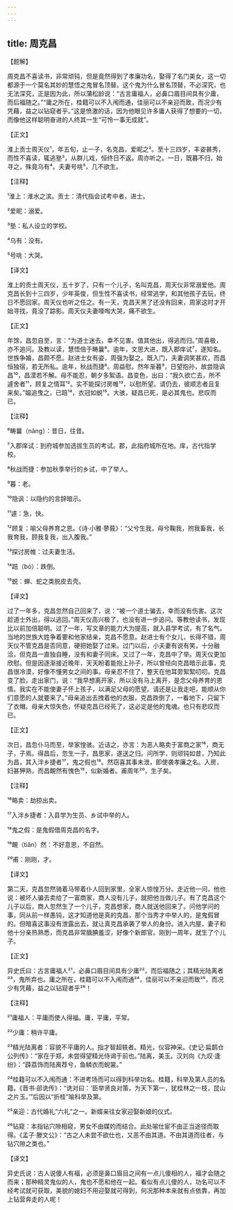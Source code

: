 ```yaml
---
---
---
```

title: 周克昌
---




【题解】


周克昌不喜读书，非常顽钝，但是竟然得到了孝廉功名，娶得了名门美女，这一切都源于一个莫名其妙的慧悟之鬼冒名顶替。这个鬼为什么冒名顶替，不必深究，也无法深究，正是因为此，所以蒲松龄说：“古言庸福人，必鼻口眉目间具有少庸，而后福随之。”“庸之所在，桂籍可以不入闱而通，佳丽可以不亲迎而致，而况少有凭藉，益之以钻窥者乎。”这是愤激的话，因为他眼见许多庸人获得了想要的一切，而像他这样聪明奋进的人终其一生“可怜一事无成就”。


【正文】

淮上贡士周天仪¹，年五旬，止一子，名克昌，爱昵之²。至十三四岁，丰姿甚秀，而性不喜读，辄逃塾³，从群儿戏，恒终日不返。周亦听之。一日，既暮不归，始寻之，殊竟乌有⁴。夫妻号咷⁵，几不欲生。

【注释】


¹淮上：淮水之滨。贡士：清代指会试考中者，进士。

²爱昵：溺爱。

³塾：私人设立的学校。

⁴乌有：没有。

⁵号咷：大哭。





【译文】


淮上的贡士周天仪，五十岁了，只有一个儿子，名叫克昌，周天仪非常溺爱他。周克昌长到十三四岁，少年英俊，但生性不喜读书，经常逃学，和其他孩子去玩，终日不愿回家。周天仪也听之任之。有一天，克昌天黑了还没有回来，周家这时才开始寻找，竟没了踪影。周天仪夫妻嚎啕大哭，痛不欲生。


【正文】

年馀，昌忽自至，言：“为道士迷去，幸不见害。值其他出，得逃而归。”周喜极，亦不追问。及教以读，慧悟倍于畴曩⁶。逾年，文思大进，既入郡庠试⁷，遂知名。世族争婚，昌颇不愿。赵进士女有姿，周强为娶之。既入门，夫妻调笑甚欢，而昌恒独宿，若无所私。逾年，秋战而捷⁸。周益慰。然年渐暮⁹，日望抱孙，故尝隐讽昌¹⁰，昌漠若不解。母不能忍，朝夕多絮语。昌变色，出曰：“我久欲亡去，所不遽舍者¹¹，顾复之情耳¹²。实不能探讨房帷¹³，以慰所望。请仍去，彼顺志者且复来矣。”媪追曳之，已踣¹⁴，衣冠如蜕¹⁵。大骇，疑昌已死，是必其鬼也。悲叹而已。

【注释】


⁶畴曩（nǎng）：昔日，往昔。

⁷入郡庠试：到府城参加选拔生员的考试。郡，此指府城所在地。庠，古代指学校。

⁸秋战而捷：参加秋季举行的乡试，中了举人。

⁹暮：老。

¹⁰隐讽：以隐约的言辞暗示。

¹¹遽：急，快。

¹²顾复：喻父母养育之恩。《诗·小雅·蓼莪》：“父兮生我，母兮鞠我，拊我畜我，长我育我，顾我复我，出入腹我。”

¹³探讨房帷：过夫妻生活。

¹⁴踣（bó）：跌倒。

¹⁵蜕：蝉、蛇之类脱皮去壳。





【译文】


过了一年多，克昌忽然自己回来了，说：“被一个道士骗去，幸而没有伤害。这次趁道士外出，得以逃回。”周天仪高兴极了，也没有进一步追问。等教他读书，发现比以前加倍聪明。过了一年，写文章的能力大为提高，就入县学考试，有了名气。当地的世族大姓争着要和他家结亲，克昌不愿意。赵进士有个女儿，长得不错，周天仪不管克昌是否同意，硬把她娶了过来。过门以后，小夫妻有说有笑，十分融洽，但克昌一直独自睡，没有和妻子同床。又过了一年，克昌中了举。周天仪更加欣慰。但是因逐渐接近晚年，天天盼着能抱上孙子，所以曾经向克昌暗示此事，克昌很冷漠，好像不懂男女之间的事。母亲忍不住了，整天在他耳旁絮絮叨叨。克昌变了脸，走出家门，说：“我早想离开家，所以没有马上离开，是念父母养育的恩情。我实在不能使妻子怀上孩子，以满足父母的愿望。请还是让我走吧，能顺从你们意愿的人就要来了。”母亲追出去拽着他的衣服，克昌跌倒了，一看地下，只留下了衣帽。母亲大惊失色，怀疑克昌已经死了，这必定是他的鬼魂。也只有悲叹而已。


【正文】

次日，昌忽仆马而至，举家惶骇。近诘之，亦言：为恶人略卖于富商之家¹⁶，商无子，子焉。得昌后，忽生一子，昌思家，遂送之归。问所学，则顽钝如昔，乃知此为昌，其入泮乡捷者¹⁷，鬼之假也¹⁸。然窃喜其事未泄，即使袭孝廉之名。入房，妇甚狎熟，而昌靦然有愧色¹⁹，似新婚者。甫周年²⁰，生子矣。

【注释】


¹⁶略卖：劫掠出卖。

¹⁷入泮乡捷者：入县学为生员、乡试中举的人。

¹⁸鬼之假：是鬼假借周克昌的名字。

¹⁹靦（tiǎn）然：不好意思，不自然。

²⁰甫：刚刚，才。





【译文】


第二天，克昌忽然骑着马带着仆人回到家里，全家人惊惶万分。走近他一问，他也说：被坏人骗去卖给了一富商家，商人没有儿子，就把他当做儿子。有了克昌这个儿子以后，商人忽然生了一个儿子，克昌想家，商人就送他回来了。问他学问的事，同从前一样愚钝，这才知道他是真的克昌，那个当秀才中举人的，是鬼假冒的。但暗喜这事没有泄露出去，就让真克昌承袭了举人的身份。进入内屋，妻子和他十分亲热熟悉，而克昌非常腼腆羞涩，好像个新郎官。刚到一周年，就生了个儿子。


【正文】

异史氏曰：古言庸福人²¹，必鼻口眉目间具有少庸²²，而后福随之；其精光陆离者²³，鬼所弃也。庸之所在，桂籍可以不入闱而通²⁴，佳丽可以不亲迎而致²⁵，而况少有凭藉，益之以钻窥者乎²⁶！

【注释】


²¹庸福人：平庸而使人得福。庸，平庸，平常。

²²少庸：稍许平庸。

²³精光陆离者：容貌不平庸的人。指才智超轶者。精光，仪容神采。《史记·扁鹊仓公列传》：“家在于郑，未尝得望精光侍谒于前也。”陆离，美玉。汉刘向《九叹·逢纷》：“薜荔饰而陆离荐兮，鱼鳞衣而蜺裳。”

²⁴桂籍可以不入闱而通：不进考场而可以得到科举功名。桂籍，科举及第人员的名籍。《晋书·郤诜传》：“诜对曰：‘臣举贤良对策，为天下第一，犹桂林之一枝，昆山之片玉。’”后因以“折桂”喻科举及第。

²⁵亲迎：古代婚礼“六礼”之一。新婿亲往女家迎娶新娘的仪式。

²⁶钻窥：本指钻穴隙相窥，男女不由媒妁而结合。此处喻仕宦不由正当途径而取得。《孟子·滕文公》：“古之人未尝不欲仕也，又恶不由其道。不由其道而往者，与钻穴隙之类也。”





【译文】


异史氏说：古人说傻人有福，必须是鼻口眉目之间有一点儿傻相的人，福才会随之而来；那种精灵鬼似的人，鬼也不愿和他在一起。看似有点儿傻的人，功名可以不经考试就可获取，美貌的媳妇不用迎娶就可得到，何况那种本来就有点依靠，再加上钻营奔走的人呢！
